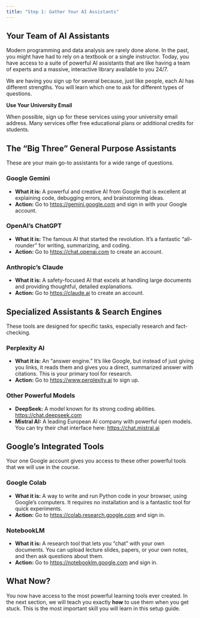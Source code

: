 ```yaml
---
title: "Step 1: Gather Your AI Assistants"
---
```


## Your Team of AI Assistants

Modern programming and data analysis are rarely done alone. In the past, you might have had to rely on a textbook or a single instructor. Today, you have access to a suite of powerful AI assistants that are like having a team of experts and a massive, interactive library available to you 24/7.

We are having you sign up for several because, just like people, each AI has different strengths. You will learn which one to ask for different types of questions.

::: {.callout-tip}
**Use Your University Email**

When possible, sign up for these services using your university email address. Many services offer free educational plans or additional credits for students.
:::

## The "Big Three" General Purpose Assistants

These are your main go-to assistants for a wide range of questions.

### Google Gemini
-   **What it is:** A powerful and creative AI from Google that is excellent at explaining code, debugging errors, and brainstorming ideas.
-   **Action:** Go to [https://gemini.google.com](https://gemini.google.com) and sign in with your Google account.

### OpenAI's ChatGPT
-   **What it is:** The famous AI that started the revolution. It's a fantastic "all-rounder" for writing, summarizing, and coding.
-   **Action:** Go to [https://chat.openai.com](https://chat.openai.com) to create an account.

### Anthropic's Claude
-   **What it is:** A safety-focused AI that excels at handling large documents and providing thoughtful, detailed explanations.
-   **Action:** Go to [https://claude.ai](https://claude.ai) to create an account.

## Specialized Assistants & Search Engines

These tools are designed for specific tasks, especially research and fact-checking.

### Perplexity AI
-   **What it is:** An "answer engine." It's like Google, but instead of just giving you links, it reads them and gives you a direct, summarized answer with citations. This is your primary tool for research.
-   **Action:** Go to [https://www.perplexity.ai](https://www.perplexity.ai) to sign up.

### Other Powerful Models
-   **DeepSeek:** A model known for its strong coding abilities. [https://chat.deepseek.com](https://chat.deepseek.com)
-   **Mistral AI:** A leading European AI company with powerful open models. You can try their chat interface here: [https://chat.mistral.ai](https://chat.mistral.ai)

## Google's Integrated Tools

Your one Google account gives you access to these other powerful tools that we will use in the course.

### Google Colab
-   **What it is:** A way to write and run Python code in your browser, using Google's computers. It requires no installation and is a fantastic tool for quick experiments.
-   **Action:** Go to [https://colab.research.google.com](https://colab.research.google.com) and sign in.

### NotebookLM
-   **What it is:** A research tool that lets you "chat" with your own documents. You can upload lecture slides, papers, or your own notes, and then ask questions about them.
-   **Action:** Go to [https://notebooklm.google.com](https://notebooklm.google.com) and sign in.

## What Now?

You now have access to the most powerful learning tools ever created. In the next section, we will teach you exactly **how** to use them when you get stuck. This is the most important skill you will learn in this setup guide. 